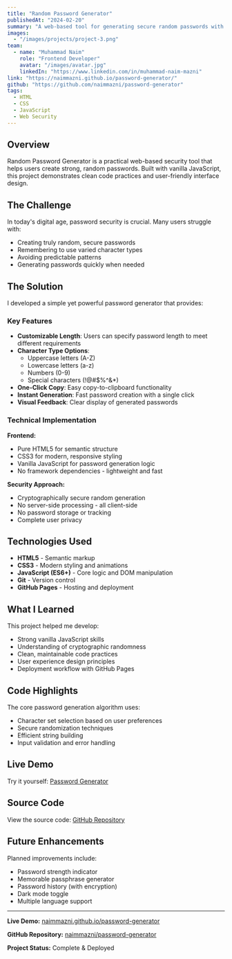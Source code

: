 ```yaml
---
title: "Random Password Generator"
publishedAt: "2024-02-20"
summary: "A web-based tool for generating secure random passwords with customizable options for length and character types."
images:
  - "/images/projects/project-3.png"
team:
  - name: "Muhammad Naim"
    role: "Frontend Developer"
    avatar: "/images/avatar.jpg"
    linkedIn: "https://www.linkedin.com/in/muhammad-naim-mazni"
link: "https://naimmazni.github.io/password-generator/"
github: "https://github.com/naimmazni/password-generator"
tags:
  - HTML
  - CSS
  - JavaScript
  - Web Security
---
```


## Overview

Random Password Generator is a practical web-based security tool that helps users create strong, random passwords. Built with vanilla JavaScript, this project demonstrates clean code practices and user-friendly interface design.

## The Challenge

In today's digital age, password security is crucial. Many users struggle with:

- Creating truly random, secure passwords
- Remembering to use varied character types
- Avoiding predictable patterns
- Generating passwords quickly when needed

## The Solution

I developed a simple yet powerful password generator that provides:

### Key Features

- **Customizable Length**: Users can specify password length to meet different requirements
- **Character Type Options**:
  - Uppercase letters (A-Z)
  - Lowercase letters (a-z)
  - Numbers (0-9)
  - Special characters (!@#$%^&\*)
- **One-Click Copy**: Easy copy-to-clipboard functionality
- **Instant Generation**: Fast password creation with a single click
- **Visual Feedback**: Clear display of generated passwords

### Technical Implementation

**Frontend:**

- Pure HTML5 for semantic structure
- CSS3 for modern, responsive styling
- Vanilla JavaScript for password generation logic
- No framework dependencies - lightweight and fast

**Security Approach:**

- Cryptographically secure random generation
- No server-side processing - all client-side
- No password storage or tracking
- Complete user privacy

## Technologies Used

- **HTML5** - Semantic markup
- **CSS3** - Modern styling and animations
- **JavaScript (ES6+)** - Core logic and DOM manipulation
- **Git** - Version control
- **GitHub Pages** - Hosting and deployment

## What I Learned

This project helped me develop:

- Strong vanilla JavaScript skills
- Understanding of cryptographic randomness
- Clean, maintainable code practices
- User experience design principles
- Deployment workflow with GitHub Pages

## Code Highlights

The core password generation algorithm uses:

- Character set selection based on user preferences
- Secure randomization techniques
- Efficient string building
- Input validation and error handling

## Live Demo

Try it yourself: [Password Generator](https://naimmazni.github.io/password-generator/)

## Source Code

View the source code: [GitHub Repository](https://github.com/naimmazni/password-generator)

## Future Enhancements

Planned improvements include:

- Password strength indicator
- Memorable passphrase generator
- Password history (with encryption)
- Dark mode toggle
- Multiple language support

---

**Live Demo:** [naimmazni.github.io/password-generator](https://naimmazni.github.io/password-generator/)

**GitHub Repository:** [naimmazni/password-generator](https://github.com/naimmazni/password-generator)

**Project Status:** Complete & Deployed
